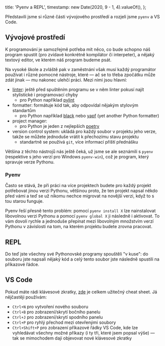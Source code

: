   title: 'Pyenv a REPL',
  timestamp: new Date(2020, 9 - 1, 4).valueOf(),
};

Představili jsme si různé části vývojového prostředí a rozjeli jsme `pyenv` a VS Code.

## Vývojové prostředí

K programování je samozřejmě potřeba mít něco, co bude schopno náš program spustit (pro zvídavé konkrétně kompilátor či interpeter), a nějaký textový editor, ve kterém náš program budeme psát.

Na vysoké škole a zvláště pak v zaměstnání však musí každý programátor používat i různé pomocné nástroje, které — ač se to třeba zpočátku může zdát jinak — mu nakonec ulehčí práci. Mezi nimi jsou hlavní:

- [linter](<https://en.wikipedia.org/wiki/Lint_(software)>): ještě před spuštěním programu se v něm linter pokusí najít stylistické i programovací chyby
  - pro Python například [pylint](https://www.pylint.org/)
- formatter: formátuje kód tak, aby odpovídal nějakým stylovým standartům
  - pro Python například [black](https://github.com/psf/black) nebo [yapf](https://github.com/google/yapf) (yet another Python formatter)
- project manager:
  - pro Python je jeden z nejlepších [poetry](https://python-poetry.org/)
- version control system: ukládá pro každý soubor v projektu jeho verze, takže se můžete jednoduše vrátit k přechozímu stavu projektu
  - standartně se používá `git`, více informací příští přednášku

Většina z těchto nástrojů nás ještě čeká, už jsme se ale seznámili s `pyenv` (respektive s jeho verzí pro Windows `pyenv-win`), což je program, který spravuje verze Pythonu.

### Pyenv

Často se stává, že při práci na více projektech budete pro každý projekt potřebovat jinou verzi Pythonu, většinou proto, že ten projekt napsal někdo před vámi a teď se už nikomu nechce migrovat na novější verzi, když to s tou starou funguje.

Pyenv řeší přesně tento problém: pomocí `pyenv install X` lze nainstalovat libovolnou verzi Pythonu a pomocí `pyenv global X` ji následně i aktivovat. To vám dovolí rychle a jednoduše přepínat mezi libovolným množstvím verzí Pythonu v závislosti na tom, na kterém projektu budete zrovna pracovat.

## REPL

Do teď jste všechny své Pythonovské programy spouštěli "v kuse": do souboru jste napsali nějaký kód a celý tento soubor jste následně spustili na příkazové řádce.

## VS Code

Pokud máte rádi klávesové zkratky, [zde](https://code.visualstudio.com/shortcuts/keyboard-shortcuts-windows.pdf) je celkem užitečný cheat sheet. Já nějčastěji používám:

- `Ctrl+N` pro vytvoření nového souboru
- `Ctrl+B` pro zobrazení/skrytí bočního panelu
- `Ctrl+J` pro zobrazení/skrytí spodního panelu
- `Ctrl+P` pro ryhlý přechod mezi otevřenými soubory
- `Ctrl+Shift+P` pro zobrazení příkazové řádky VS Code, kde lze vyhledávat všechny možné příkazy (i ty tři, které jsem popsal výše) — tak se mimochodem dají objevovat nové klávesové zkratky
